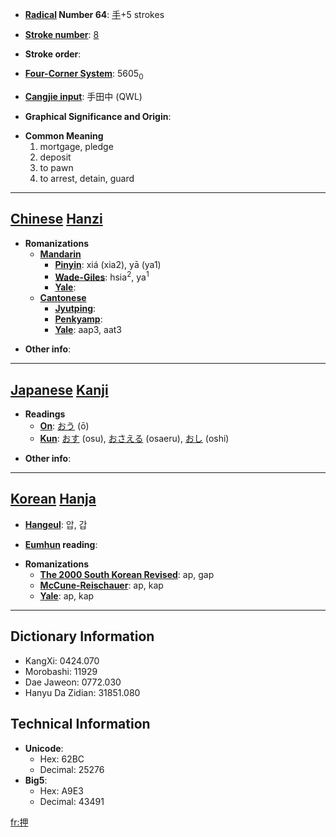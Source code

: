 * '''[[Wiktionary:Chinese radical index| Radical]] Number 64''': [[Wiktionary:Chinese radical index 手|手]]+5 strokes

* '''[[Wiktionary:Chinese total strokes index|Stroke number]]''': [[Wiktionary:Chinese total strokes index 8|8]]

* '''Stroke order''': 

* '''[[Wiktionary:Chinese four corner index|Four-Corner System]]''': 5605<sub>0</sub>

* '''[[Wiktionary:Chinese Cangjie index|Cangjie input]]''': 手田中 (QWL)

* '''Graphical Significance and Origin''': 

* '''Common Meaning'''
*#mortgage, pledge
*# deposit
*# to pawn
*# to arrest, detain, guard


----

== [[Chinese]] [[Hanzi]] ==

* '''Romanizations'''
** '''[[Mandarin]]'''
*** '''[[Pinyin]]''': xiá (xia2), yā (ya1)
*** '''[[Wade-Giles]]''': hsia<sup>2</sup>, ya<sup>1</sup>
*** '''[[Yale]]''': 
** '''[[Cantonese]]'''
*** '''[[Jyutping]]''':
*** '''[[Penkyamp]]''': 
*** '''[[Yale]]''': aap3, aat3

* '''Other info''': 

----

== [[Japanese]] [[Kanji]] ==

* '''Readings'''
** '''[[On]]''': [[おう]] (ō)
** '''[[Kun]]''': [[おす]] (osu), [[おさえる]] (osaeru), [[おし]] (oshi)

* '''Other info''':  

----

== [[Korean]] [[Hanja]] ==

* '''[[Hangeul]]''': 압, 갑

* '''[[Eumhun]] reading''': 

* '''Romanizations'''
** '''[[The 2000 South Korean Revised Romanization|The 2000 South Korean Revised]]''': ap, gap
** '''[[McCune-Reischauer]]''': ap, kap
** '''[[Yale]]''': ap, kap

----

== Dictionary Information ==

* KangXi: 0424.070
* Morobashi: 11929
* Dae Jaweon: 0772.030
* Hanyu Da Zidian: 31851.080

== Technical Information ==

* '''Unicode''':
** Hex: 62BC
** Decimal: 25276
* '''Big5''':
** Hex: A9E3
** Decimal: 43491

[[fr:押]]